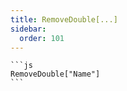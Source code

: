 ```yaml
---
title: RemoveDouble[...]
sidebar:
  order: 101
---
```



<FunctDescription text="Esta função permite remover uma variável caso ela exista." />

<TitleContent title="Parâmetros:">
  <FunctParam type="string" name="VARIABLE" comment="Nome da variável." />
</TitleContent>

<TitleContent title="Exemplos:">
  <FunctExample>

    ```js
    RemoveDouble["Name"]
    ```

  </FunctExample>
</TitleContent>

<TitleContent title="Retornos:">
  <FunctReturnType
    success="Retorna um boolean (true) se a variável foi removida."
    typeSuccess="bool"
    error="Retorna um boolean (false) se a variável nao foi removida ou se não existia uma variável com esse nome."
    typeError="bool"
  />
</TitleContent>
